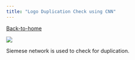 ```yaml
---
title: "Logo Duplication Check using CNN"
---
```


[Back-to-home](index.html)

[![](images/logocnn.png)](logocnn.html)

Siemese network is used to check for duplication.

